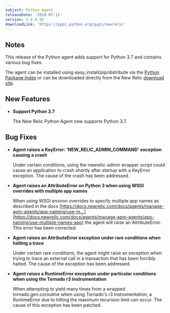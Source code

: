 ```yaml
---
subject: Python Agent
releaseDate: '2018-07-12'
version: 3.4.0.95
downloadLink: 'https://pypi.python.org/pypi/newrelic'
---
```


## Notes

This release of the Python agent adds support for Python 3.7 and contains various bug fixes.

The agent can be installed using easy_install/pip/distribute via the [Python Package Index](https://pypi.python.org/pypi/newrelic) or can be downloaded directly from the New Relic [download site](http://download.newrelic.com/python_agent/release).

## New Features

* **Support Python 3.7**

  The New Relic Python Agent now supports Python 3.7.

## Bug Fixes

* **Agent raises a KeyError: 'NEW_RELIC_ADMIN_COMMAND' exception causing a crash**

  Under certain conditions, using the newrelic-admin wrapper script could cause an application to crash shortly after startup with a KeyError exception. The cause of the crash has been addressed.
* **Agent raises an AttributeError on Python 3 when using WSGI overrides with multiple app names**

  When using WSGI environ overrides to specify multiple app names as described in the docs [https://docs.newrelic.com/docs/agents/manage-apm-agents/app-naming/use-m...](https://docs.newrelic.com/docs/agents/manage-apm-agents/app-naming/use-multiple-names-app) the agent will raise an AttributeError. This error has been corrected.
* **Agent raises an AttributeError exception under rare conditions when halting a trace**

  Under certain rare conditions, the agent might raise an exception when trying to trace an external call in a transaction that has been forcibly halted. The cause of the exception has been addressed.
* **Agent raises a RuntimeError exception under particular conditions when using the Tornado r3 instrumentation**

  When attempting to yield many times from a wrapped tornado.gen.coroutine when using Tornado's r3 instrumentation, a RuntimeError due to hitting the maximum recursion limit can occur. The cause of this exception has been patched.
